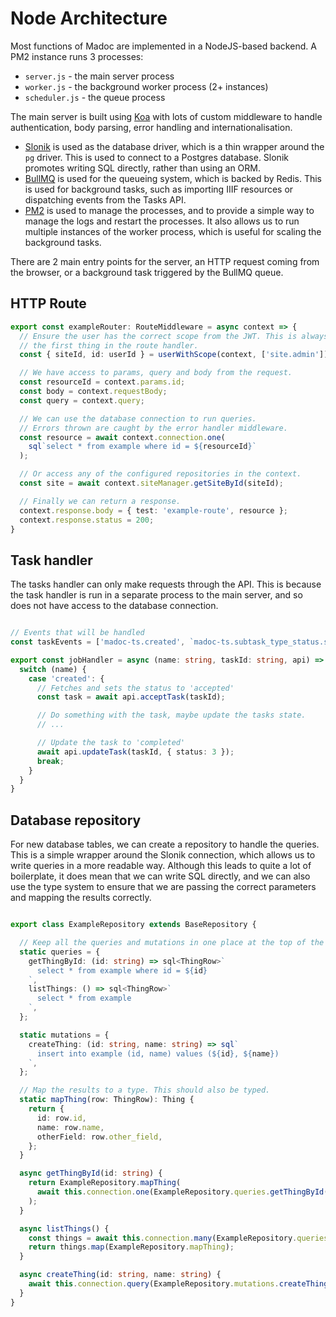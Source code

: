 # Node Architecture

Most functions of Madoc are implemented in a NodeJS-based backend. A PM2 instance runs 3 processes:

- `server.js` - the main server process
- `worker.js` - the background worker process (2+ instances)
- `scheduler.js` - the queue process

The main server is built using [Koa](https://koajs.com/) with lots of custom middleware to handle
authentication, body parsing, error handling and internationalisation.

- [Slonik](https://github.com/gajus/slonik) is used as the database driver, which is a thin wrapper around the `pg` driver. This is used
to connect to a Postgres database. Slonik promotes writing SQL directly, rather than using an ORM.
- [BullMQ](https://docs.bullmq.io/) is used for the queueing system, which is backed by Redis. This is used for background tasks, such as importing
IIIF resources or dispatching events from the Tasks API.
- [PM2](https://pm2.keymetrics.io/) is used to manage the processes, and to provide a simple way to manage the logs and restart the processes. It
also allows us to run multiple instances of the worker process, which is useful for scaling the background tasks.

There are 2 main entry points for the server, an HTTP request coming from the browser, or a background task triggered
by the BullMQ queue.

## HTTP Route

```ts
export const exampleRouter: RouteMiddleware = async context => {
  // Ensure the user has the correct scope from the JWT. This is always
  // the first thing in the route handler.
  const { siteId, id: userId } = userWithScope(context, ['site.admin']);

  // We have access to params, query and body from the request.
  const resourceId = context.params.id;
  const body = context.requestBody;
  const query = context.query;

  // We can use the database connection to run queries.
  // Errors thrown are caught by the error handler middleware.
  const resource = await context.connection.one(
    sql`select * from example where id = ${resourceId}`
  );

  // Or access any of the configured repositories in the context.
  const site = await context.siteManager.getSiteById(siteId);

  // Finally we can return a response.
  context.response.body = { test: 'example-route', resource };
  context.response.status = 200;
}
```

## Task handler
The tasks handler can only make requests through the API. This is because the task handler is run in a separate process
to the main server, and so does not have access to the database connection.

```ts

// Events that will be handled
const taskEvents = ['madoc-ts.created', `madoc-ts.subtask_type_status.search-index-task.3`];

export const jobHandler = async (name: string, taskId: string, api) => {
  switch (name) {
    case 'created': {
      // Fetches and sets the status to 'accepted'
      const task = await api.acceptTask(taskId);

      // Do something with the task, maybe update the tasks state.
      // ...

      // Update the task to 'completed'
      await api.updateTask(taskId, { status: 3 });
      break;
    }
  }
}
```

## Database repository
For new database tables, we can create a repository to handle the queries. This is a simple wrapper around the Slonik
connection, which allows us to write queries in a more readable way. Although this leads to quite a lot of boilerplate,
it does mean that we can write SQL directly, and we can also use the type system to ensure that we are passing the
correct parameters and mapping the results correctly.

```ts

export class ExampleRepository extends BaseRepository {

  // Keep all the queries and mutations in one place at the top of the class.
  static queries = {
    getThingById: (id: string) => sql<ThingRow>`
      select * from example where id = ${id}
    `,
    listThings: () => sql<ThingRow>`
      select * from example
    `,
  };

  static mutations = {
    createThing: (id: string, name: string) => sql`
      insert into example (id, name) values (${id}, ${name})
    `,
  };

  // Map the results to a type. This should also be typed.
  static mapThing(row: ThingRow): Thing {
    return {
      id: row.id,
      name: row.name,
      otherField: row.other_field,
    };
  }

  async getThingById(id: string) {
    return ExampleRepository.mapThing(
      await this.connection.one(ExampleRepository.queries.getThingById(id))
    );
  }

  async listThings() {
    const things = await this.connection.many(ExampleRepository.queries.listThings());
    return things.map(ExampleRepository.mapThing);
  }

  async createThing(id: string, name: string) {
    await this.connection.query(ExampleRepository.mutations.createThing(id, name));
  }
}
```

